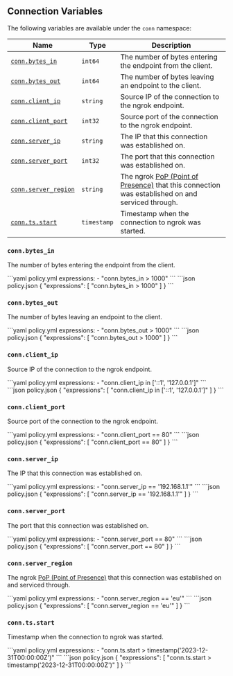 ## Connection Variables

The following variables are available under the `conn` namespace:

| Name                                       | Type        | Description                                                                                                                               |
| ------------------------------------------ | ----------- | ----------------------------------------------------------------------------------------------------------------------------------------- |
| [`conn.bytes_in`](#connbytes_in)           | `int64`     | The number of bytes entering the endpoint from the client.                                                                                |
| [`conn.bytes_out`](#connbytes_out)         | `int64`     | The number of bytes leaving an endpoint to the client.                                                                                    |
| [`conn.client_ip`](#connclient_ip)         | `string`    | Source IP of the connection to the ngrok endpoint.                                                                                        |
| [`conn.client_port`](#connclient_port)     | `int32`     | Source port of the connection to the ngrok endpoint.                                                                                      |
| [`conn.server_ip`](#connserver_ip)         | `string`    | The IP that this connection was established on.                                                                                           |
| [`conn.server_port`](#connserver_port)     | `int32`     | The port that this connection was established on.                                                                                         |
| [`conn.server_region`](#connserver_region) | `string`    | The ngrok [PoP (Point of Presence)](/universal-gateway/points-of-presence/) that this connection was established on and serviced through. |
| [`conn.ts.start`](#conntsstart)            | `timestamp` | Timestamp when the connection to ngrok was started.                                                                                       |

### `conn.bytes_in`

The number of bytes entering the endpoint from the client.

<CodeGroup>
```yaml policy.yml
expressions:
  - "conn.bytes_in > 1000"
```
```json policy.json
{
  "expressions": [
    "conn.bytes_in > 1000"
  ]
}
```
</CodeGroup>

### `conn.bytes_out`

The number of bytes leaving an endpoint to the client.

<CodeGroup>
```yaml policy.yml
expressions:
  - "conn.bytes_out > 1000"
```
```json policy.json
{
  "expressions": [
    "conn.bytes_out > 1000"
  ]
}
```
</CodeGroup>

### `conn.client_ip`

Source IP of the connection to the ngrok endpoint.

<CodeGroup>
```yaml policy.yml
expressions:
  - "conn.client_ip in ['::1', '127.0.0.1']"
```
```json policy.json
{
  "expressions": [
    "conn.client_ip in ['::1', '127.0.0.1']"
  ]
}
```
</CodeGroup>

### `conn.client_port`

Source port of the connection to the ngrok endpoint.

<CodeGroup>
```yaml policy.yml
expressions:
  - "conn.client_port == 80"
```
```json policy.json
{
  "expressions": [
    "conn.client_port == 80"
  ]
}
```
</CodeGroup>

### `conn.server_ip`

The IP that this connection was established on.

<CodeGroup>
```yaml policy.yml
expressions:
  - "conn.server_ip == '192.168.1.1'"
```
```json policy.json
{
  "expressions": [
    "conn.server_ip == '192.168.1.1'"
  ]
}
```
</CodeGroup>

### `conn.server_port`

The port that this connection was established on.

<CodeGroup>
```yaml policy.yml
expressions:
  - "conn.server_port == 80"
```
```json policy.json
{
  "expressions": [
    "conn.server_port == 80"
  ]
}
```
</CodeGroup>

### `conn.server_region`

The ngrok [PoP (Point of Presence)](/universal-gateway/points-of-presence/) that this connection was established on and serviced through.

<CodeGroup>
```yaml policy.yml
expressions:
  - "conn.server_region == 'eu'"
```
```json policy.json
{
  "expressions": [
    "conn.server_region == 'eu'"
  ]
}
```
</CodeGroup>

### `conn.ts.start`

Timestamp when the connection to ngrok was started.

<CodeGroup>
```yaml policy.yml
expressions:
  - "conn.ts.start > timestamp('2023-12-31T00:00:00Z')"
```
```json policy.json
{
  "expressions": [
    "conn.ts.start > timestamp('2023-12-31T00:00:00Z')"
  ]
}
```
</CodeGroup>
